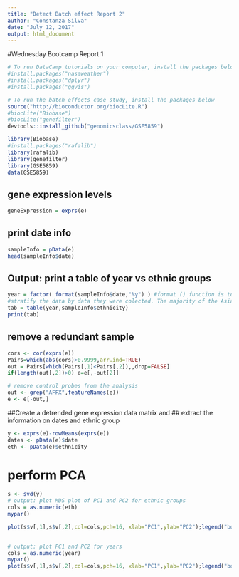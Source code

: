 ```yaml
---
title: "Detect Batch effect Report 2"
author: "Constanza Silva"
date: "July 12, 2017"
output: html_document
---
```

#Wednesday Bootcamp Report 1

```r
# To run DataCamp tutorials on your computer, install the packages below
#install.packages("nasaweather")
#install.packages("dplyr")
#install.packages("ggvis")

# To run the batch effects case study, install the packages below
source("http://bioconductor.org/biocLite.R")
#biocLite("Biobase")
#biocLite("genefilter")
devtools::install_github("genomicsclass/GSE5859")
```


```r
library(Biobase)
#install.packages("rafalib")
library(rafalib)
library(genefilter)
library(GSE5859)
data(GSE5859)
```

## gene expression levels  
```r
geneExpression = exprs(e)
```

## print date info
```r
sampleInfo = pData(e)
head(sampleInfo$date)
```
## Output: print a table of year vs ethnic groups
```r
year = factor( format(sampleInfo$date,"%y") ) #format () function is to statify date using in this case "data" as a variable. "%y" is to accesss to the year of the sampleInfo$date.
#stratify the data by data they were colected. The majority of the Asian samples (ASN) were collected on 2005.
tab = table(year,sampleInfo$ethnicity)
print(tab)
```

## remove a redundant sample
```r
cors <- cor(exprs(e))
Pairs=which(abs(cors)>0.9999,arr.ind=TRUE)
out = Pairs[which(Pairs[,1]<Pairs[,2]),,drop=FALSE]
if(length(out[,2])>0) e=e[,-out[2]]

# remove control probes from the analysis
out <- grep("AFFX",featureNames(e))
e <- e[-out,]
```


##Create a detrended gene expression data matrix and 
## extract the information on dates and ethnic group 
```r
y <- exprs(e)-rowMeans(exprs(e))
dates <- pData(e)$date
eth <- pData(e)$ethnicity

```

# perform PCA
```r
s <- svd(y)
# output: plot MDS plot of PC1 and PC2 for ethnic groups
cols = as.numeric(eth)
mypar()

plot(s$v[,1],s$v[,2],col=cols,pch=16, xlab="PC1",ylab="PC2");legend("bottomleft",levels(eth),col=seq(along=levels(eth)),pch=16);title("Ethnic groups")
 

# output: plot PC1 and PC2 for years
cols = as.numeric(year)
mypar()
plot(s$v[,1],s$v[,2],col=cols,pch=16, xlab="PC1",ylab="PC2");legend("bottomleft",levels(year),col=seq(along=levels(year)),pch=16);title("Years")
```

